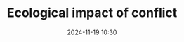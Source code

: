 ---
published: true
title: Ecological impact of conflict
type: Session
date: 2024-11-19 10:30
room: E008
people:
  speakers:
  - Atila Uras
  - cornelia-scholz
  - Wim Zwijnenburg
---